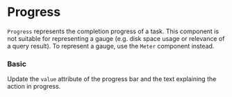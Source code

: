 
# Progress

`Progress` represents the completion progress of a task. This component is not suitable for representing a gauge (e.g. disk space usage or relevance of a query result). To represent a gauge, use the `Meter` component instead.

### Basic

Update the `value` attribute of the progress bar and the text explaining the action in progress.

<Canvas>
    <Story id="components-progress--basic" />
</Canvas>

<ArgsTable of={Progress} />